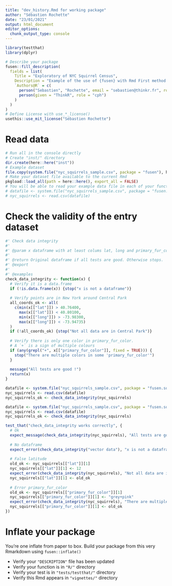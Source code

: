 ```yaml
---
title: "dev_history.Rmd for working package"
author: "Sébastien Rochette"
date: "23/01/2021"
output: html_document
editor_options: 
  chunk_output_type: console
---
```


```r
library(testthat)
library(dplyr)
```

<!--
# Description of your package

This will fill the description of your package.
Add this chunk using `fusen::description_chunk()`
--> 

```r
# Describe your package
fusen::fill_description(
  fields = list(
    Title = "Exploratory of NYC Squirrel Census",
    Description = "Example of the use of {fusen} with Rmd First method to build a package.",
    `Authors@R` = c(
      person("Sebastien", "Rochette", email = "sebastien@thinkr.fr", role = c("aut", "cre"), comment = c(ORCID = "0000-0002-1565-9313")),
      person(given = "ThinkR", role = "cph")
    )
  )
)
# Define License with use_*_license()
usethis::use_mit_license("Sébastien Rochette")
```

# Read data

<!-- Store your dataset in a directory named "inst/" at the root of your project -->
<!-- Use it for your tests in this Rmd thanks to `load_all()` to make it available
and `system.file()` to read it in your examples 
-->

```r
# Run all in the console directly
# Create "inst/" directory
dir.create(here::here("inst"))
# Example dataset
file.copy(system.file("nyc_squirrels_sample.csv", package = "fusen"), here::here("inst"))
# Make your dataset file available to the current Rmd
pkgload::load_all(path = here::here(), export_all = FALSE)
# You will be able to read your example data file in each of your function examples and tests as follows
# datafile <- system.file("nyc_squirrels_sample.csv", package = "fusen.squirrels")
# nyc_squirrels <- read.csv(datafile)
```

# Check the validity of the entry dataset

```r
#' Check data integrity
#'
#' @param x dataframe with at least colums lat, long and primary_fur_color
#'
#' @return Original dataframe if all tests are good. Otherwise stops.
#' @export
#'
#' @examples
check_data_integrity <- function(x) {
  # Verify it is a data.frame
  if (!is.data.frame(x)) {stop("x is not a dataframe")}
  
  # Verify points are in New York around Central Park
  all_coords_ok <- all(
    c(min(x[["lat"]]) > 40.76400,
      max(x[["lat"]]) < 40.80100,
      min(x[["long"]]) > -73.98300,
      max(x[["long"]]) < -73.94735)
  )
  if (!all_coords_ok) {stop("Not all data are in Central Park")}
  
  # Verify there is only one color in primary_fur_color.
  # A `+` is a sign of multiple colours
  if (any(grepl("+", x[["primary_fur_color"]], fixed = TRUE))) {
    stop("There are multiple colors in some 'primary_fur_color'")
  }
  
  message("All tests are good !")
  return(x)
}

```

```r
datafile <- system.file("nyc_squirrels_sample.csv", package = "fusen.squirrels")
nyc_squirrels <- read.csv(datafile)
nyc_squirrels_ok <- check_data_integrity(nyc_squirrels)
```

```r
datafile <- system.file("nyc_squirrels_sample.csv", package = "fusen.squirrels")
nyc_squirrels <- read.csv(datafile)
nyc_squirrels_ok <- check_data_integrity(nyc_squirrels)

test_that("check_data_integrity works correctly", {
  # Ok
  expect_message(check_data_integrity(nyc_squirrels), "All tests are good !")
  
  # No dataframe
  expect_error(check_data_integrity("vector data"), "x is not a dataframe")
  
  # False latitude
  old_ok <- nyc_squirrels[["lat"]][1]
  nyc_squirrels[["lat"]][1] <- 12
  expect_error(check_data_integrity(nyc_squirrels), "Not all data are in Central Park")
  nyc_squirrels[["lat"]][1] <- old_ok
  
  # Error primary_fur_color
  old_ok <- nyc_squirrels[["primary_fur_color"]][1]
  nyc_squirrels[["primary_fur_color"]][1] <- "grey+pink"
  expect_error(check_data_integrity(nyc_squirrels), "There are multiple colors in some 'primary_fur_color'")
  nyc_squirrels[["primary_fur_color"]][1] <- old_ok
})
```


# Inflate your package

You're one inflate from paper to box.
Build your package from this very Rmarkdown using `fusen::inflate()`

- Verify your `"DESCRIPTION"` file has been updated
- Verify your function is in `"R/"` directory
- Verify your test is in `"tests/testthat/"` directory
- Verify this Rmd appears in `"vignettes/"` directory
